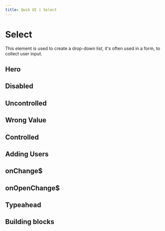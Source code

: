 ```yaml
---
title: Qwik UI | Select
---
```



<StatusBanner status={statusByComponent.headless.Select} />

# Select

This element is used to create a drop-down list, it's often used in a form, to collect user input.

## Hero

<div data-testid="select-hero-test">
  <Showcase name="hero" />
</div>

## Disabled

<div data-testid="select-disabled-test">
  <Showcase name="disabled" />
</div>

## Uncontrolled

<div data-testid="select-uncontrolled-test">
  <Showcase name="uncontrolled" />
</div>

## Wrong Value

<div data-testid="select-wrong-value-test">
  <Showcase name="wrong-value" />
</div>

## Controlled

<div data-testid="select-controlled-test">
  <Showcase name="controlled" />
</div>

## Adding Users

<div data-testid="select-add-users-test">
  <Showcase name="add-users" />
</div>

## onChange$

<div data-testid="select-change-test">
  <Showcase name="change-value" />
</div>

## onOpenChange$

<div data-testid="select-open-change-test">
  <Showcase name="open-change" />
</div>

## Typeahead

<div data-testid="select-typeahead-test">
  <Showcase name="typeahead" />
</div>

## Building blocks

<CodeSnippet name="building-blocks" />
